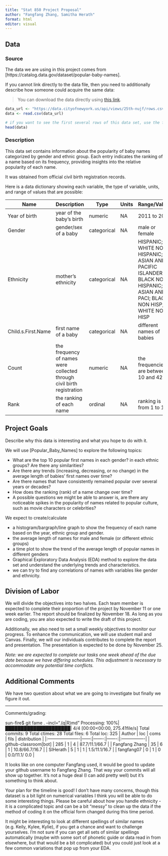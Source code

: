 ```yaml
---
title: "Stat 850 Project Proposal"
author: "Fangfang Zhang, Samitha Herath"
format: html
editor: visual
---
```


## Data

### Source

The data we are using in this project comes from \[https://catalog.data.gov/dataset/popular-baby-names\].

If you cannot link directly to the data file, then you need to additionally describe how someone could acquire the same data:

> You can download the data directly using [this link](https://data.cityofnewyork.us/Health/Popular-Baby-Names/25th-nujf).

```r
data_url <- "https://data.cityofnewyork.us/api/views/25th-nujf/rows.csv?accessType=DOWNLOAD"
data <- read.csv(data_url)

# if you want to see the first several rows of this data set, use the following code
head(data)
```

### Description

This data set contains information about the popularity of baby names categorized by gender and ethnic group. Each entry indicates the ranking of a name based on its frequency, providing insights into the relative popularity of each name.

It was obtained from official civil birth registration records.

Here is a data dictionary showing each variable, the type of variable, units, and range of values that are possible:

| Name               | Description                                                            | Type        | Units | Range/Values                                                                                                                 |
|---------------|---------------|---------------|---------------|---------------|
| Year of birth      | year of the baby's birth                                               | numeric     | NA    | 2011 to 2019                                                                                                                 |
| Gender             | gender/sex of a baby                                                   | categorical | NA    | male or female                                                                                                               |
| Ethnicity          | mother's ethnicity                                                     | categorical | NA    | HISPANIC; WHITE NON HISPANIC; ASIAN AND PACIFIC ISLANDER; BLACK NON HISPANIC; ASIAN AND PACI; BLACK NON HISP; WHITE NON HISP |
| Child.s.First.Name | first name of a baby                                                   | categorical | NA    | different names of babies                                                                                                    |
| Count              | the frequency of names were collected through civil birth registration | numeric     | NA    | the frequencies are between 10 and 426                                                                                       |
| Rank               | the ranking of each name                                               | ordinal     | NA    | ranking is from 1 to 102                                                                                                     |

## Project Goals

Describe why this data is interesting and what you hope to do with it.

We will use \[Popular_Baby_Names\] to explore the following topics:

-   What are the top 10 popular first names in each gender? in each ethnic groups? Are there any similarities?
-   Are there any trends (increasing, decreasing, or no change) in the average length of babies' first names over time?
-   Are there names that have consistently remained popular over several years or decades?
-   How does the ranking (rank) of a name change over time?
-   A possible questions we might be able to answer is, are there any noticeable spikes in the popularity of names related to popular culture, such as movie characters or celebrities?

We expect to create/calculate

-   a histogram/bargraph/line graph to show the frequency of each name based on the year, ethnic group and gender.
-   the average length of names for male and female (or different ethnic groups)
-   a time plot to show the trend of the average length of popular names in different genders
-   Graphical Exploratory Data Analysis (EDA) method to explore the data set and understand the underlying trends and characteristics.
-   we can try to find any correlations of names with variables like gender and ethnicity.

## Division of Labor

We will divide the objectives into two halves. Each team member is expected to complete their proportion of the project by November 11 or one week earlier. The report should be finalized by November 18. As long as you are coding, you are also expected to write the draft of this project.

Additionally, we also need to set a small weekly objectives to monitor our progress. To enhance the communication, we will use student mail and Canvas. Finally, we will our individuals contributes to complete the report and presentation. The presentation is expected to be done by November 25.

*Note: we are expected to complete our tasks one week ahead of the due date because we have differing schedules. This adjustment is necessary to accommodate any potential time conflicts.*

## Additional Comments

We have two question about what we are going to investigate but finally we figure it out.


-----

Comments/grading:

sun-fire$ git fame . --incl=".(q|R)md"
Processing: 100%|█████████████████████| 4/4 [00:00<00:00, 275.41file/s]
Total commits: 9
Total ctimes: 28
Total files: 6
Total loc: 325
| Author                |   loc |   coms |   fils |  distribution   |
|:----------------------|------:|-------:|-------:|:----------------|
| github-classroom[bot] |   285 |      1 |      4 | 87.7/11.1/66.7  |
| Fangfang Zhang        |    35 |      6 |      1 | 10.8/66.7/16.7  |
| SIHerath              |     5 |      1 |      1 | 1.5/11.1/16.7   |
| fangfang07            |     0 |      1 |      0 | 0.0/11.1/ 0.0   |

It looks like on one computer Fangfang used, it would be good to update your github username to Fangfang Zhang. That way your commits will all show up together. It's not a huge deal (I can add pretty well) but it's something to think about.

Your plan for the timeline is good! I don't have many concerns, though this dataset is a bit light on numerical variables I think you will be able to do some interesting things. Please be careful about how you handle ethnicity - it is a complicated topic and can be a bit "messy" to clean up the data if the method of coding it on the official form changed during this time period.

It might be interesting to look at different spellings of similar names (e.g. Keily, Kylee, Kylie), if you get a chance and want to challenge yourselves. I'm not sure if you can get all sets of similar spellings automatically (maybe with some sort of phonetic guide or data read in from elsewhere, but that would be a bit complicated) but you could just look at a few common variations that pop up from your EDA.
